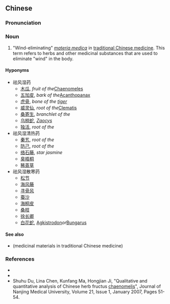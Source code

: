 {{also|祛风药}}
==Chinese==
{{zh-forms|s=祛风药}}

===Pronunciation===
{{zh-pron
|m=qūfēng yào
|cat=n
}}

===Noun===
{{zh-noun}}

# "Wind-eliminating" ''[[w:Materia medica|materia medica]]'' in [[traditional Chinese medicine]]. This term refers to herbs and other medicinal substances that are used to eliminate "wind" in the body.

====Hyponyms====
{{rel-top|hyponyms}}
*祛风湿药
** [[木瓜]], ''fruit of the ''[[Chaenomeles]]
** [[五加皮]], ''bark of the ''[[Acanthopanax]]
** [[虎骨]], ''bone of the [[tiger]]''
** [[威灵仙]], ''root of the ''[[Clematis]]
** [[桑寄生]], ''branchlet of the {{taxlink|Taxillus|genus|noshow=1}}''
** [[乌梢蛇]], ''[[Zaocys]]''
** [[独活]], ''root of the {{taxlink|Angelica pubescens|species|noshow=1}}''
*祛风湿清热药
** [[秦艽]], ''root of the {{taxlink|Gentiana macrophylla|species|noshow=1}}''
** [[防己]], ''root of the {{taxlink|Stephania tetrandra|species|noshow=1}}''
** [[络石藤]], ''star jasmine''
** [[臭梧桐]]
** [[豨薟草]]
*祛风湿散寒药
** [[松节]]
** [[海风藤]]
** [[寻骨风]]
** [[蚕沙]]
** [[海桐皮]]
** [[桑枝]]
** [[徐长卿]]
** [[白花蛇]], [[Agkistrodon]]'' or ''[[Bungarus]]
{{rel-bottom}}

====See also====
* {{zh-l|藥材}} (medicinal materials in traditional Chinese medicine)

===References===
* {{pedialite|祛风药|lang=zh}}
* {{cite-book| last = Ou
| first = Ming
| authorlink =
| coauthors = Li Yanwen
| year = 1994
| title = The Traditional Chinese Drug and Its Usage
| publisher = Hai Feng Publishing Co.
| location =
|isbn= 9622381995
}}
* Shuhu Du, Lina Chen, Kunfang Ma, Hongjian Ji, "Qualitative and quantitative analysis of Chinese herb fructus [[chaenomelis]]", Journal of Nanjing Medical University, Volume 21, Issue 1, January 2007, Pages 51-54.